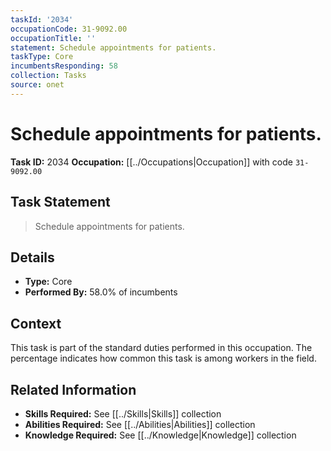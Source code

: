 ```yaml
---
taskId: '2034'
occupationCode: 31-9092.00
occupationTitle: ''
statement: Schedule appointments for patients.
taskType: Core
incumbentsResponding: 58
collection: Tasks
source: onet
---
```

# Schedule appointments for patients.

**Task ID:** 2034
**Occupation:** [[../Occupations|Occupation]] with code `31-9092.00`

## Task Statement

> Schedule appointments for patients.

## Details

- **Type:** Core
- **Performed By:** 58.0% of incumbents

## Context

This task is part of the standard duties performed in this occupation. The percentage indicates how common this task is among workers in the field.

## Related Information

- **Skills Required:** See [[../Skills|Skills]] collection
- **Abilities Required:** See [[../Abilities|Abilities]] collection
- **Knowledge Required:** See [[../Knowledge|Knowledge]] collection
